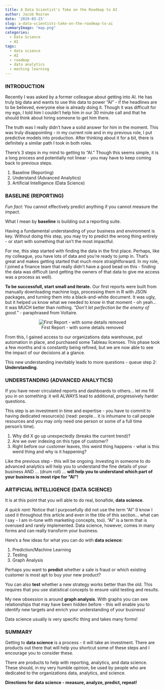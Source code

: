 ```yaml
---
title: A Data Scientist's Take on the Roadmap to AI
author: Jacob Rozran
date: '2019-03-23'
slug: a-data-scientists-take-on-the-roadmap-to-ai
summaryImage: "map.png"
categories: 
  - Data Science
  - AI
tags:
  - data science
  - AI
  - roadmap
  - data analytics
  - maching learning
---
```


### INTRODUCTION 

Recently I was asked by a former colleague about getting into AI. He has 
truly big data and wants to use this data to power "AI" - if the 
headlines are to be believed, everyone else is already doing it. Though it 
was difficult for my ego, I told him I couldn't help him in our 30 
minute call and that he should think about hiring someone to get him 
there. 

The truth was I really didn't have a solid answer for him in the moment. 
This was truly disappointing - in my current role and in my previous role, 
I put predictive models into production. After thinking about it for a 
bit, there is definitely a similar path I took in both roles. 

There's 3 steps in my mind to getting to "AI." Though this seems simple,
it is a long process and potentially not linear - you may have to keep 
coming back to previous steps. 

1. Baseline (Reporting)
2. Understand (Advanced Analytics)
3. Artificial Intelligence (Data Science)

### BASELINE (REPORTING)

*Fun fact:* You cannot effectively predict anything if you cannot 
measure the impact. 

What I mean by **baseline** is building out a reporting suite. 

Having a fundamental understanding of your business and environment is 
key. Without doing this step, you may try to predict the wrong thing 
entirely - or start with something that isn't the most impactful. 

For me, this step started with finding the data in the first place. 
Perhaps, like my colleague, you have lots of data and you're ready to 
jump in. That's great and makes getting started that much more 
straightforward. In my role, I joined a finance team that 
really didn't have a good bead on this - finding the data was difficult 
(and getting the owners of that data to give me access was a 
process as well).

**To be successfull, start small and iterate.** Our first reports 
were built from manually downloading machine logs, 
processing them in R with JSON packages, and turning them into a 
black-and-white document. It was ugly, but it helped us know what 
we needed to know in that moment - oh yeah... it was MUCH better than 
nothing. *"Don't let perfection be the enemy of good."* - paraphrased from 
Voltaire. 

<center>
![First Report - with some details removed](First_Report.png)
</center>

From this, I gained access to our organizations data warehouse, 
put automation in place, and purchased some Tableau licenses. This 
phase took a few months and is constantly being refined, but we are now
able to see the impact of our decisions at a glance.

This new understanding inevitably leads to more questions - queue 
step 2: **Understanding**.

### UNDERSTANDING (ADVANCED ANALYTICS)

If you have never circulated reports and dashboards to others... let 
me fill you in on something: it will ALWAYS lead to additional, 
progressively harder questions. 

This step is an investment in time and expertise - you have to commit 
to having dedicated resource(s) (read: people... it is inhumane to 
call people resources and you may only need one person or some of 
a full time person's time). 

1. Why did X go up unexpectedly (breaks the current trend)? 
2. Are we over indexing on this type of customer? 
3. Right before our customer leaves, this weird thing happens - what 
is this weird thing and why is it happening? 

Like the previous step - this will be ongoing. Investing in someone to 
do advanced analytics will help you to understand the fine details 
of your business AND ... (drum roll) ... **will help you to understand** 
**which part of your business is most ripe for "AI"!**

### ARTIFICIAL INTELLIGENCE (DATA SCIENCE)

It is at this point that you will able to do real, bonafide, **data **
**science**. 

*A quick rant:* Notice that I purposefully did not use the term "AI" 
(I know I used it throughout this article and even in the title of 
this section... 
what can I say - I am in-tune with marketing concepts, too). "AI" is 
a term that is overused and rarely implemented. Data science, however, 
comes in many forms and can really transform your business.

Here's a few ideas for what you can do with **data science**:

1. Prediction/Machine Learning
2. Testing
3. Graph Analysis

Perhaps you want to **predict** whether a sale is fraud or which 
existing customer is most apt to buy your new product?

You can also **test** whether a new strategy works better than the old. 
This requires that you use statistical concepts to ensure valid testing 
and results.

My new obsession is around **graph analysis**. With graphs you can see 
relationships that may have been hidden before - this will enable you 
to identify new targets and enrich your understanding of your business!

Data science usually is very specific thing and takes many forms!

### SUMMARY

Getting to **data science** is a process - it will take an 
investment. There are products out there that will help you shortcut 
some of these steps and I encourage you to consider these. 

There are products to help with reporting, analytics, and data 
science. These should, in my very humble opinion, be used by 
people who are dedicated to the organizations data, analytics, 
and science. 

**Directions for data science - measure, analyze, predict, repeat!**